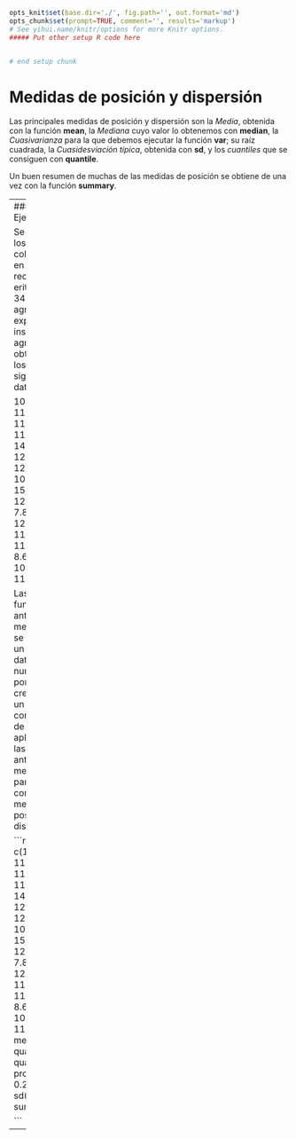 ```r
opts_knit$set(base.dir='./', fig.path='', out.format='md')
opts_chunk$set(prompt=TRUE, comment='', results='markup')
# See yihui.name/knitr/options for more Knitr options.
##### Put other setup R code here


# end setup chunk
```
# Medidas de posición y dispersión

Las principales medidas de posición y dispersión son la _Media_, obtenida con la función __mean__, la _Mediana_ cuyo valor lo obtenemos con __median__, la _Cuasivarianza_ para la que debemos ejecutar la función __var__; su raíz cuadrada, la _Cuasidesviación típica_, obtenida con __sd__, y los _cuantiles_ que se consiguen con __quantile__.

Un buen resumen de muchas de las medidas de posición se obtiene de una vez con la función __summary__.

---
#### Ejemplo 2.2

Se midieron los niveles de colinesterasa en un recuento de eritrocitos de 34 agricultores expuestos a insecticidas agrícolas, obteniéndose los siguientes datos:

10.6, 12.5, 11.1, 9.2, 11.5, 9.9, 11.9, 11.6, 14.9, 12.5, 12.5, 12.5, 12.3, 12.2, 10.8, 16.5, 15, 10.3, 12.4, 9.1, 7.8, 11.3, 12.3, 9.7, 12, 11.8, 12.7, 11.4, 9.3, 8.6, 8.5, 10.1, 12.4, 11.1, 10.2

Las funciones antes mencionadas se aplican a un vector de datos numéricos, por lo que crearemos un vector con los datos de arriba y aplicaremos las funciones antes mencionadas para computar las medidas de posición y dispersión:

```r
x <- c(10.6, 12.5, 11.1, 9.2, 11.5, 9.9, 11.9, 11.6, 
       14.9, 12.5, 12.5, 12.5, 12.3, 12.2, 10.8, 16.5, 
       15, 10.3, 12.4, 9.1, 7.8, 11.3, 12.3, 9.7, 12, 
       11.8, 12.7, 11.4, 9.3, 8.6, 8.5, 10.1, 12.4, 11.1, 
       10.2)
mean(x)
quantile(x)
quantile(x, probs = 0.25)
var(x)
sd(x)
summary(x)

```
---
